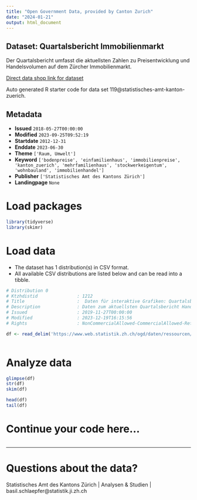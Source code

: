 ```yaml
---
title: "Open Government Data, provided by Canton Zurich"
date: "2024-01-21"
output: html_document
---
```


## Dataset: Quartalsbericht Immobilienmarkt

Der Quartalsbericht umfasst die aktuellsten Zahlen zu Preisentwicklung und Handelsvolumen auf dem Zürcher Immobilienmarkt.

[Direct data shop link for dataset](https://www.zh.ch/de/politik-staat/statistik-daten/datenkatalog.html#/datasets/119@statistisches-amt-kanton-zuerich)

Auto generated R starter code for data set 119@statistisches-amt-kanton-zuerich.

## Metadata

- **Issued** `2018-05-27T00:00:00`
- **Modified** `2023-09-25T09:52:19`
- **Startdate** `2012-12-31`
- **Enddate** `2023-06-30`
- **Theme** `['Raum, Umwelt']`
- **Keyword** `['bodenpreise', 'einfamilienhaus', 'immobilienpreise', 'kanton_zuerich', 'mehrfamilienhaus', 'stockwerkeigentum', 'wohnbauland', 'immobilienhandel']`
- **Publisher** `['Statistisches Amt des Kantons Zürich']`
- **Landingpage** `None`


# Load packages

```r

library(tidyverse)
library(skimr)

```

# Load data

-   The dataset has 1 distribution(s) in CSV format.
-   All available CSV distributions are listed below and can be read into a tibble.

```r

# Distribution 0
# Ktzhdistid               : 1212
# Title                    :  Daten für interaktive Grafiken: Quartalsbericht Handänderungsstatistik 
# Description              : Daten zum aktuellsten Quartalsbericht Handänderungsstatistik zur Preisentwicklung von Wohnbauland, Stockwerkeigentum, Ein- und Mehrfamilienhäusern.
# Issued                   : 2019-11-27T00:00:00
# Modified                 : 2023-12-19T16:15:56
# Rights                   : NonCommercialAllowed-CommercialAllowed-ReferenceRequired

df <- read_delim('https://www.web.statistik.zh.ch/ogd/daten/ressourcen/KTZH_00000119_00001212.csv')



```

# Analyze data

```r

glimpse(df)
str(df)
skim(df)

head(df)
tail(df)

```

# Continue your code here...

```r

```

------------------------------------------------------------------------

# Questions about the data?

Statistisches Amt des Kantons Zürich | Analysen & Studien | basil.schlaepfer@statistik.ji.zh.ch
